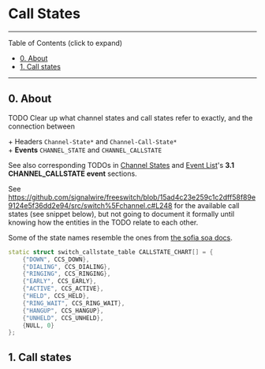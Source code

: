 
# Call States 

 

---

Table of Contents (click to expand)

* [0\. About](#0-about)
* [1\. Call states](#1-call-states)

---

## 0\. About

TODO Clear up what channel states and call states refer to exactly, and the connection between

\+ Headers `Channel-State*` and `Channel-Call-State*`   
\+ **Events** `CHANNEL_STATE` and `CHANNEL_CALLSTATE` 

See also corresponding TODOs in [Channel States](./Channel-States_7144639.mdx#0-about) and [Event List](../Introduction/Event-System/Event-List_7143557.mdx#nat)'s **3.1 CHANNEL\_CALLSTATE event** sections.

See <https://github.com/signalwire/freeswitch/blob/15ad4c23e259c1c2dff58f89e9124e5f36dd2e94/src/switch%5Fchannel.c#L248> for the available call states (see snippet below), but not going to document it formally until knowing how the entities in the TODO relate to each other.

Some of the state names resemble the ones from [the sofia soa docs](https://github.com/signalwire/freeswitch/blob/15ad4c23e259c1c2dff58f89e9124e5f36dd2e94/libs/sofia-sip/libsofia-sip-ua/soa/soa.docs).  
  
```cpp
static struct switch_callstate_table CALLSTATE_CHART[] = {
	{"DOWN", CCS_DOWN},
	{"DIALING", CCS_DIALING},
	{"RINGING", CCS_RINGING},
	{"EARLY", CCS_EARLY},
	{"ACTIVE", CCS_ACTIVE},
	{"HELD", CCS_HELD},
	{"RING_WAIT", CCS_RING_WAIT},
	{"HANGUP", CCS_HANGUP},
	{"UNHELD", CCS_UNHELD},
	{NULL, 0}
};


```

  
## 1\. Call states


